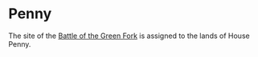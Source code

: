 
# Penny

<ProjectDetails
  floatRight
  region="Riverlands"
  house="House Penny"
  type="Castle"
  status="Not Started"
  warp="/warp penny"
  projectLead=""
  dateStarted="Invalid Date"
  dateCompleted="Invalid Date"
/>

The site of the [Battle of the Green Fork](https://awoiaf.westeros.org/index.php/Battle_on_the_Green_Fork) is assigned to the lands of House Penny.
